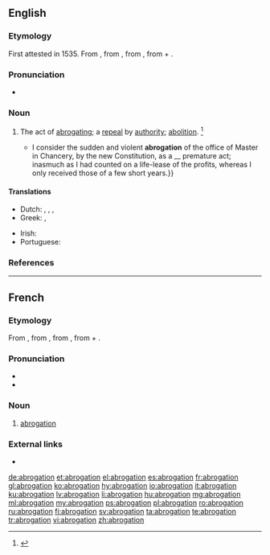 ==English==

===Etymology===
First attested in 1535. From {{etyl|frm|en}} {{m|frm|abrogation}}, from {{etyl|la|en}} {{m|la|abrogātiō||repealed}}, from {{m|la|abrogo}}, from {{m|la|ab||from}} + {{m|la|rogo||ask, inquire}}.

===Pronunciation===
* {{a|US}} {{IPA|/ˌæb.ɹəˈɡeɪ.ʃn̩/|lang=en}}
*: {{rhymes|eɪʃən|lang=en}}

===Noun===
{{en-noun}}
# The act of [[abrogate|abrogating]]; a [[repeal]] by [[authority]]; [[abolition]]. {{defdate|First attested in the mid 16<sup>th</sup> century.}}<ref>{{R:SOED5|page=8}}</ref>
#* {{quote-book|year=1853|author=Herman Melville, Herman|title=Bartleby, the Scrivener|quoted_in=Billy Budd, Sailor and Other Stories|publisher=New York: Penguin Books|year_published=1968; reprint 1995 as ''Bartleby''|isbn=9780553212747|page=2|passage={{...}} I consider the sudden and violent '''abrogation''' of the office of Master in Chancery, by the new Constitution, as a __ premature act; inasmuch as I had counted on a life-lease of the profits, whereas I only received those of a few short years.}}

====Translations====
{{trans-top|act of abrogating}}
* Dutch: {{t+|nl|afschaffing|m}}, {{t+|nl|intrekking|m}}, {{t+|nl|opheffing|m}}, {{t|nl|ongeldigverklaring|m}}
* Greek: {{t+|el|ακύρωση|f|sc=Grek}}, {{t+|el|κατάργηση|f|sc=Grek}}
{{trans-mid}}
* Irish: {{t|ga|aisghairm|f}}
* Portuguese: {{t+|pt|ab-rogação|f}}
{{trans-bottom}}

===References===
<references/>

----

==French==

===Etymology===
From {{etyl|frm|fr}} {{m|frm|abrogation}}, from {{etyl|la|en}} {{m|la|abrogātiō||repealed}}, from {{m|la|abrogo}}, from {{m|la|ab||from}} + {{m|la|rogo||ask, inquire}}.

===Pronunciation===
* {{IPA|/a.bʁɔ.ɡa.sjɔ̃/|lang=fr}}
* {{audio|Fr-abrogation.ogg|Audio|lang=fr}}

===Noun===
{{fr-noun|f}}

# [[abrogation#English|abrogation]]

===External links===
* {{R:TLFi}}

[[de:abrogation]]
[[et:abrogation]]
[[el:abrogation]]
[[es:abrogation]]
[[fr:abrogation]]
[[gl:abrogation]]
[[ko:abrogation]]
[[hy:abrogation]]
[[io:abrogation]]
[[it:abrogation]]
[[ku:abrogation]]
[[lv:abrogation]]
[[li:abrogation]]
[[hu:abrogation]]
[[mg:abrogation]]
[[ml:abrogation]]
[[my:abrogation]]
[[ps:abrogation]]
[[pl:abrogation]]
[[ro:abrogation]]
[[ru:abrogation]]
[[fi:abrogation]]
[[sv:abrogation]]
[[ta:abrogation]]
[[te:abrogation]]
[[tr:abrogation]]
[[vi:abrogation]]
[[zh:abrogation]]